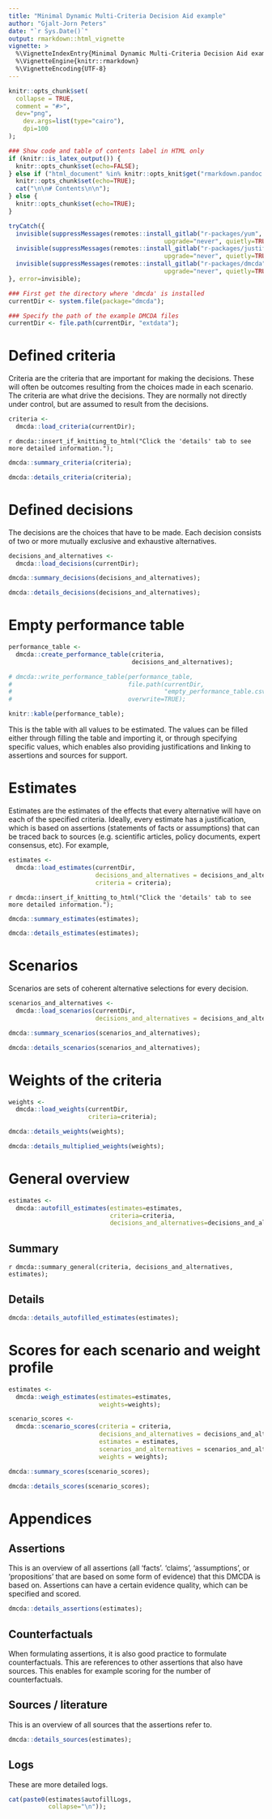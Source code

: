 ```yaml
---
title: "Minimal Dynamic Multi-Criteria Decision Aid example"
author: "Gjalt-Jorn Peters"
date: "`r Sys.Date()`"
output: rmarkdown::html_vignette
vignette: >
  %\VignetteIndexEntry{Minimal Dynamic Multi-Criteria Decision Aid example}
  %\VignetteEngine{knitr::rmarkdown}
  %\VignetteEncoding{UTF-8}
---
```


```r

knitr::opts_chunk$set(
  collapse = TRUE,
  comment = "#>",
  dev="png", 
	dev.args=list(type="cairo"),
	dpi=100
);

### Show code and table of contents label in HTML only
if (knitr::is_latex_output()) {
  knitr::opts_chunk$set(echo=FALSE);
} else if ("html_document" %in% knitr::opts_knit$get("rmarkdown.pandoc.to")) {
  knitr::opts_chunk$set(echo=TRUE);
  cat("\n\n# Contents\n\n");
} else {
  knitr::opts_chunk$set(echo=TRUE);
}

tryCatch({
  invisible(suppressMessages(remotes::install_gitlab("r-packages/yum",
                                           upgrade="never", quietly=TRUE)));
  invisible(suppressMessages(remotes::install_gitlab("r-packages/justifier",
                                           upgrade="never", quietly=TRUE)));
  invisible(suppressMessages(remotes::install_gitlab("r-packages/dmcda",
                                           upgrade="never", quietly=TRUE)));
}, error=invisible);

### First get the directory where 'dmcda' is installed
currentDir <- system.file(package="dmcda");

### Specify the path of the example DMCDA files
currentDir <- file.path(currentDir, "extdata");

```

<!---------------------------------------------------------------------------->
<!---------------------------------------------------------------------------->
<!---------------------------------------------------------------------------->

# Defined criteria {.tabset}

Criteria are the criteria that are important for making the decisions. These will often be outcomes resulting from the choices made in each scenario. The criteria are what drive the decisions. They are normally not directly under control, but are assumed to result from the decisions.

```r

criteria <-
  dmcda::load_criteria(currentDir);

```

`r dmcda::insert_if_knitting_to_html("Click the 'details' tab to see more detailed information."); `

```r

dmcda::summary_criteria(criteria);

```

```r

dmcda::details_criteria(criteria);

```

<!---------------------------------------------------------------------------->
<!---------------------------------------------------------------------------->
<!---------------------------------------------------------------------------->

# Defined decisions

The decisions are the choices that have to be made. Each decision consists of two or more mutually exclusive and exhaustive alternatives.

```r

decisions_and_alternatives <-
  dmcda::load_decisions(currentDir);

```

```r

dmcda::summary_decisions(decisions_and_alternatives);

```

```r

dmcda::details_decisions(decisions_and_alternatives);

```

<!---------------------------------------------------------------------------->
<!---------------------------------------------------------------------------->
<!---------------------------------------------------------------------------->

<!-- Saving the performance table -->

# Empty performance table

```r

performance_table <-
  dmcda::create_performance_table(criteria,
                                  decisions_and_alternatives);

# dmcda::write_performance_table(performance_table,
#                                file.path(currentDir,
#                                          "empty_performance_table.csv"),
#                                overwrite=TRUE);

knitr::kable(performance_table);

```

This is the table with all values to be estimated. The values can be filled
either through filling the table and importing it, or through specifying specific
values, which enables also providing justifications and linking to assertions and
sources for support.

<!---------------------------------------------------------------------------->
<!---------------------------------------------------------------------------->
<!---------------------------------------------------------------------------->

# Estimates {.tabset}

Estimates are the estimates of the effects that every alternative will have on each of the specified criteria. Ideally, every estimate has a justification, which is based on assertions (statements of facts or assumptions) that can be traced back to sources (e.g. scientific articles, policy documents, expert consensus, etc). For example, 

```r

estimates <-
  dmcda::load_estimates(currentDir,
                        decisions_and_alternatives = decisions_and_alternatives,
                        criteria = criteria);

```

`r dmcda::insert_if_knitting_to_html("Click the 'details' tab to see more detailed information."); `

```r

dmcda::summary_estimates(estimates);

```

```r

dmcda::details_estimates(estimates);

```

<!---------------------------------------------------------------------------->
<!---------------------------------------------------------------------------->
<!---------------------------------------------------------------------------->

# Scenarios {.tabset}

Scenarios are sets of coherent alternative selections for every decision.

```r

scenarios_and_alternatives <-
  dmcda::load_scenarios(currentDir,
                        decisions_and_alternatives = decisions_and_alternatives);

```

```r

dmcda::summary_scenarios(scenarios_and_alternatives);

```

```r

dmcda::details_scenarios(scenarios_and_alternatives);

```

<!---------------------------------------------------------------------------->
<!---------------------------------------------------------------------------->
<!---------------------------------------------------------------------------->

# Weights of the criteria {.tabset}

```r

weights <-
  dmcda::load_weights(currentDir,
                      criteria=criteria);

```

```r

dmcda::details_weights(weights);

```

```r

dmcda::details_multiplied_weights(weights);

```

<!---------------------------------------------------------------------------->
<!---------------------------------------------------------------------------->
<!---------------------------------------------------------------------------->

# General overview {.tabset}

```r

estimates <-
  dmcda::autofill_estimates(estimates=estimates,
                            criteria=criteria,
                            decisions_and_alternatives=decisions_and_alternatives);

```

## Summary

`r dmcda::summary_general(criteria, decisions_and_alternatives, estimates);`

## Details

```r

dmcda::details_autofilled_estimates(estimates);

```

<!---------------------------------------------------------------------------->
<!---------------------------------------------------------------------------->
<!---------------------------------------------------------------------------->

# Scores for each scenario and weight profile

```r

estimates <-
  dmcda::weigh_estimates(estimates=estimates,
                         weights=weights);

scenario_scores <-
  dmcda::scenario_scores(criteria = criteria,
                         decisions_and_alternatives = decisions_and_alternatives,
                         estimates = estimates,
                         scenarios_and_alternatives = scenarios_and_alternatives,
                         weights = weights);

```

```r

dmcda::summary_scores(scenario_scores);

```

```r

dmcda::details_scores(scenario_scores);

```

<!---------------------------------------------------------------------------->
<!---------------------------------------------------------------------------->
<!---------------------------------------------------------------------------->

# Appendices

## Assertions

This is an overview of all assertions (all 'facts'. 'claims', 'assumptions', or 'propositions' that are based on some form of evidence) that this DMCDA is based on. Assertions can have a certain evidence quality, which can be specified and scored.

```r

dmcda::details_assertions(estimates);

```

## Counterfactuals

When formulating assertions, it is also good practice to formulate counterfactuals. This are references to other assertions that also have sources. This enables for example scoring for the number of counterfactuals.

## Sources / literature

This is an overview of all sources that the assertions refer to.

```r

dmcda::details_sources(estimates);

```

## Logs

These are more detailed logs.

```r
cat(paste0(estimates$autofillLogs,
           collapse="\n"));
```
